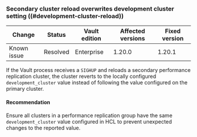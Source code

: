 ### Secondary cluster reload overwrites development cluster setting ((#development-cluster-reload)) <EnterpriseAlert inline="true" />

<!-- BEGIN: Vault:=v1.20.x -->

| Change      | Status   | Vault edition | Affected versions | Fixed version
| ----------- | -------- | ------------- | ----------------- | -------------
| Known issue | Resolved | Enterprise    | 1.20.0            | 1.20.1

<!-- END: Vault:=v1.20.x -->

If the Vault process receives a `SIGHUP` and reloads a secondary performance
replication cluster, the cluster reverts to the locally configured
`development_cluster` value instead of following the value configured on the
primary cluster.

#### Recommendation

Ensure all clusters in a performance replication group have the same
`development_cluster` value configured in HCL to prevent unexpected changes to
the reported value.
